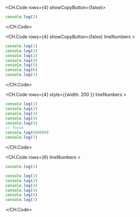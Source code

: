 <CH.Code rows={4} showCopyButton={false}>

```js
console.log(2)
```

</CH.Code>

<CH.Code rows={4} showCopyButton={false} lineNumbers >

```js
console.log(1)
console.log(2)
console.log(3)
console.log(4)
console.log(5)
console.log(6)
console.log(7)
```

</CH.Code>

<CH.Code rows={4} style={{width: 200 }} lineNumbers >

```js
console.log(1)
console.log(2)
console.log(3)
console.log(4)
console.log(5)
// focus
console.log(600000)
console.log(7)
```

</CH.Code>

<CH.Code rows={6}  lineNumbers >

```js foo.js
console.log(1)
```

```js bar.js
console.log(1)
console.log(2)
console.log(3)
console.log(4)
console.log(5)
console.log(7)
```

</CH.Code>
